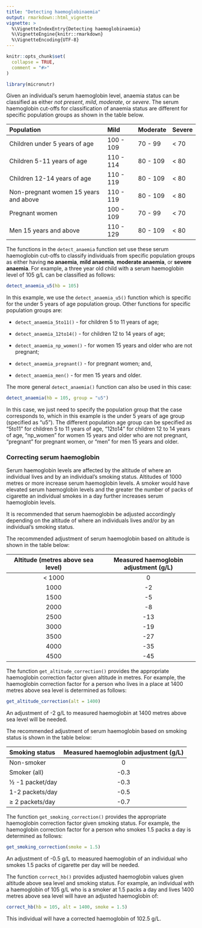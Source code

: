 ```yaml
---
title: "Detecting haemoglobinaemia"
output: rmarkdown::html_vignette
vignette: >
  %\VignetteIndexEntry{Detecting haemoglobinaemia}
  %\VignetteEngine{knitr::rmarkdown}
  %\VignetteEncoding{UTF-8}
---
```


```r
knitr::opts_chunk$set(
  collapse = TRUE,
  comment = "#>"
)
```

```r
library(micronutr)
```

Given an individual's serum haemoglobin level, anaemia status can be classified as either *not present*, *mild*, *moderate*, or *severe*. The serum haemoglobin cut-offs for classification of anaemia status are different for specific population groups as shown in the table below.

**Population** | **Mild** |	**Moderate** | **Severe** |
:--- | :--- | :--- | :--- |
Children under 5 years of age |	100 - 109 |	70 - 99 |	< 70 |
Children 5-11 years of age |	110 - 114	| 80 - 109 |	< 80 |
Children 12-14 years of age	| 110 - 119	| 80 - 109 |	< 80 |
Non-pregnant women 15 years and above | 110 - 119	| 80 - 109 | < 80 |
Pregnant women | 100 - 109	| 70 - 99	| < 70 |
Men 15 years and above |	110 - 129 |	80 - 109 |	< 80 |

The functions in the `detect_anaemia` function set use these serum haemoglobin cut-offs to classify individuals from specific population groups as either having **no anaemia**, **mild anaemia**, **moderate anaemia**, or **severe anaemia**. For example, a three year old child with a serum haemoglobin level of 105 g/L can be classified as follows:

```r
detect_anaemia_u5(hb = 105)
```

In this example, we use the `detect_anaemia_u5()` function which is specific for the under 5 years of age population group. Other functions for specific population groups are:

* `detect_anaemia_5to11()` - for children 5 to 11 years of age;

* `detect_anaemia_12to14()` - for children 12 to 14 years of age;

* `detect_anaemia_np_women()` - for women 15 years and older who are not pregnant;

* `detect_anaemia_pregnant()` - for pregnant women; and,

* `detect_anaemia_men()` - for men 15 years and older.

The more general `detect_anaemia()` function can also be used in this case:

```r
detect_anaemia(hb = 105, group = "u5")
```

In this case, we just need to specify the population group that the case corresponds to, which in this example is the under 5 years of age group (specified as "u5"). The different population age group can be specified as "5to11" for children 5 to 11 years of age, "12to14" for children 12 to 14 years of age, "np_women" for women 15 years and older who are not pregnant, "pregnant" for pregnant women, or "men" for men 15 years and older.

### Correcting serum haemoglobin

Serum haemoglobin levels are affected by the altitude of where an individual lives and by an individual's smoking status. Altitudes of 1000 metres or more increase serum haemoglobin levels. A smoker would have elevated serum haemoglobin levels and the greater the number of packs of cigarette an individual smokes in a day further increases serum haemoglobin levels.

It is recommended that serum haemoglobin be adjusted accordingly depending on the altitude of where an individuals lives and/or by an individual's smoking status.

The recommended adjustment of serum haemoglobin based on altitude is shown in the table below:

**Altitude (metres above sea level)** | **Measured haemoglobin adjustment (g/L)**
:---: | :---:
< 1000 | 0
1000 | -2
1500 | -5
2000 | -8
2500 | -13
3000 | -19
3500 | -27
4000 | -35
4500 | -45

The function `get_altitude_correction()` provides the appropriate haemoglobin correction factor given altitude in metres. For example, the haemoglobin correction factor for a person who lives in a place at 1400 metres above sea level is determined as follows:

```r
get_altitude_correction(alt = 1400)
```

An adjustment of -2 g/L to measured haemoglobin at 1400 metres above sea level will be needed.

The recommended adjustment of serum haemoglobin based on smoking status is shown in the table below:

**Smoking status** | **Measured haemoglobin adjustment (g/L)**
:--- | :---:
Non-smoker | 0
Smoker (all) | -0.3
½ -1 packet/day | -0.3
1-2 packets/day | -0.5
≥ 2 packets/day | -0.7

The function `get_smoking_correction()` provides the appropriate haemoglobin correction factor given smoking status. For example, the haemoglobin correction factor for a person who smokes 1.5 packs a day is determined as follows:

```r
get_smoking_correction(smoke = 1.5)
```

An adjustment of -0.5 g/L to measured haemoglobin of an individual who smokes 1.5 packs of cigarette per day will be needed.

The function `correct_hb()` provides adjusted haemoglobin values given altitude above sea level and smoking status. For example, an individual with a haemoglobin of 105 g/L who is a smoker at 1.5 packs a day and lives 1400 metres above sea level will have an adjusted haemoglobin of:

```r
correct_hb(hb = 105, alt = 1400, smoke = 1.5)
```

This individual will have a corrected haemoglobin of 102.5 g/L.

<br/>
<br/>
